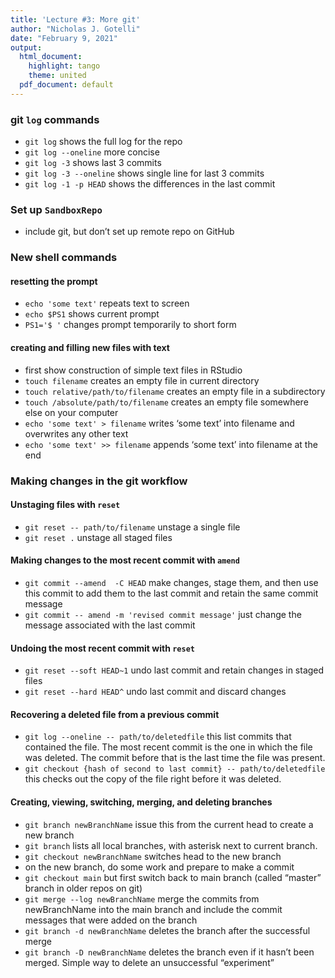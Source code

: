 ```yaml
---
title: 'Lecture #3: More git'
author: "Nicholas J. Gotelli"
date: "February 9, 2021"
output:
  html_document:
    highlight: tango
    theme: united
  pdf_document: default
---
```


### git `log` commands

- `git log` shows the full log for the repo
- `git log --oneline` more concise
- `git log -3` shows last 3 commits
- `git log -3 --oneline` shows single line for last 3 commits
- `git log -1 -p HEAD` shows the differences in the last commit

### Set up `SandboxRepo`
- include git, but don't set up remote repo on GitHub

### New shell commands

#### resetting the prompt

- `echo 'some text'` repeats text to screen
- `echo $PS1` shows current prompt
- `PS1='$ '` changes prompt temporarily to short form

#### creating and filling new files with text

- first show construction of simple text files in RStudio
- `touch filename` creates an empty file in current directory
- `touch relative/path/to/filename` creates an empty file in a subdirectory
- `touch /absolute/path/to/filename` creates an empty file somewhere else on your computer
- `echo 'some text' > filename` writes 'some text' into filename and overwrites any other text
- `echo 'some text' >> filename` appends 'some text' into filename at the end


### Making changes in the git workflow

#### Unstaging files with `reset`

- `git reset -- path/to/filename` unstage a single file
- `git reset .` unstage all staged files


#### Making changes to the most recent commit with `amend`


- `git commit --amend  -C HEAD` make changes, stage them, and then use this commit to add them to the last commit and retain the same commit message
- `git commit -- amend -m 'revised commit message'` just change the message associated with the last commit


#### Undoing the most recent commit with `reset`

- `git reset --soft HEAD~1` undo last commit and retain changes in staged files
- `git reset --hard HEAD^` undo last commit and discard changes

#### Recovering a deleted file from a previous commit
- `git log --oneline -- path/to/deletedfile` this list commits that contained the file. The most recent commit is the one in which the file was deleted. The commit before that is the last time the file was present.
- `git checkout {hash of second to last commit} -- path/to/deletedfile` this checks out the copy of the file right before it was deleted.

#### Creating, viewing, switching, merging, and deleting branches

- `git branch newBranchName` issue this from the current head to create a new branch
- `git branch` lists all local branches, with asterisk next to current branch. 
- `git checkout newBranchName` switches head to the new branch
- on the new branch, do some work and prepare to make a commit
- `git checkout main` but first switch back to main branch (called "master" branch in older repos on git)
- `git merge --log newBranchName` merge the commits from newBranchName into the main branch and include the commit messages that were added on the branch 
- `git branch -d newBranchName` deletes the branch after the successful merge
- `git branch -D newBranchName` deletes the branch even if it hasn't been merged. Simple way to delete an unsuccessful "experiment"


